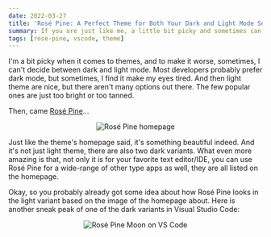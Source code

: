 ```yaml
---
date: 2022-03-27
title: 'Rosé Pine: A Perfect Theme for Both Your Dark and Light Mode Setup'
summary: If you are just like me, a little bit picky and sometimes can't choose between dark and light mode, then maybe Rosé Pine might just be the one.
tags: [rose-pine, vscode, theme]
---
```



I'm a bit picky when it comes to themes, and to make it worse, sometimes, I can't decide between dark and light mode. Most developers probably prefer dark mode, but sometimes, I find it make my eyes tired. And then light theme are nice, but there aren't many options out there. The few popular ones are just too bright or too tanned.

Then, came [Rosé Pine](https://rosepinetheme.com)...

<center>
  <Image src={rosePineHomepage} alt="Rosé Pine homepage" />
</center>

Just like the theme's homepage said, it's something beautiful indeed. And it's not just light theme, there are also two dark variants. What even more amazing is that, not only it is for your favorite text editor/IDE, you can use Rosé Pine for a wide-range of other type apps as well, they are all listed on the homepage.

Okay, so you probably already got some idea about how Rosé Pine looks in the light variant based on the image of the homepage about. Here is another sneak peak of one of the dark variants in Visual Studio Code:

<center>
  <Image src={rosePineVSCode} alt="Rosé Pine Moon on VS Code" />
</center>
